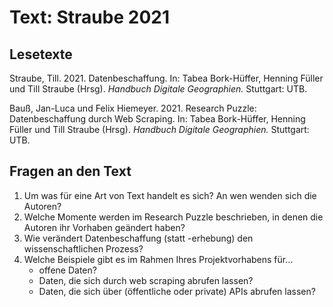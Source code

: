 # Text: Straube 2021

## Lesetexte

Straube, Till. 2021. Datenbeschaffung. In: Tabea Bork-Hüffer, Henning Füller und Till Straube (Hrsg). *Handbuch Digitale Geographien.* Stuttgart: UTB.

Bauß, Jan-Luca und Felix Hiemeyer. 2021. Research Puzzle: Datenbeschaffung durch Web Scraping. In: Tabea Bork-Hüffer, Henning Füller und Till Straube (Hrsg). *Handbuch Digitale Geographien.* Stuttgart: UTB.

## Fragen an den Text

1. Um was für eine Art von Text handelt es sich? An wen wenden sich die Autoren?
2. Welche Momente werden im Research Puzzle beschrieben, in denen die Autoren ihr Vorhaben geändert haben?
3. Wie verändert Datenbeschaffung (statt -erhebung) den wissenschaftlichen Prozess?
4. Welche Beispiele gibt es im Rahmen Ihres Projektvorhabens für...
   - offene Daten?
   - Daten, die sich durch web scraping abrufen lassen?
   - Daten, die sich über (öffentliche oder private) APIs abrufen lassen?
